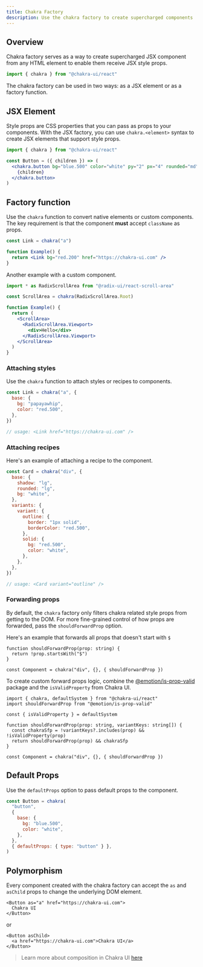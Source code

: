 ```yaml
---
title: Chakra Factory
description: Use the chakra factory to create supercharged components
---
```


## Overview

Chakra factory serves as a way to create supercharged JSX component from any
HTML element to enable them receive JSX style props.

```js
import { chakra } from "@chakra-ui/react"
```

The chakra factory can be used in two ways: as a JSX element or as a factory
function.

## JSX Element

Style props are CSS properties that you can pass as props to your components.
With the JSX factory, you can use `chakra.<element>` syntax to create JSX
elements that support style props.

```jsx
import { chakra } from "@chakra-ui/react"

const Button = ({ children }) => (
  <chakra.button bg="blue.500" color="white" py="2" px="4" rounded="md">
    {children}
  </chakra.button>
)
```

## Factory function

Use the `chakra` function to convert native elements or custom components. The
key requirement is that the component **must** accept `className` as props.

```jsx
const Link = chakra("a")

function Example() {
  return <Link bg="red.200" href="https://chakra-ui.com" />
}
```

Another example with a custom component.

```jsx
import * as RadixScrollArea from "@radix-ui/react-scroll-area"

const ScrollArea = chakra(RadixScrollArea.Root)

function Example() {
  return (
    <ScrollArea>
      <RadixScrollArea.Viewport>
        <div>Hello</div>
      </RadixScrollArea.Viewport>
    </ScrollArea>
  )
}
```

### Attaching styles

Use the `chakra` function to attach styles or recipes to components.

```jsx
const Link = chakra("a", {
  base: {
    bg: "papayawhip",
    color: "red.500",
  },
})

// usage: <Link href="https://chakra-ui.com" />
```

### Attaching recipes

Here's an example of attaching a recipe to the component.

```jsx
const Card = chakra("div", {
  base: {
    shadow: "lg",
    rounded: "lg",
    bg: "white",
  },
  variants: {
    variant: {
      outline: {
        border: "1px solid",
        borderColor: "red.500",
      },
      solid: {
        bg: "red.500",
        color: "white",
      },
    },
  },
})

// usage: <Card variant="outline" />
```

### Forwarding props

By default, the `chakra` factory only filters chakra related style props from
getting to the DOM. For more fine-grained control of how props are forwarded,
pass the `shouldForwardProp` option.

Here's an example that forwards all props that doesn't start with `$`

```tsx
function shouldForwardProp(prop: string) {
  return !prop.startsWith("$")
}

const Component = chakra("div", {}, { shouldForwardProp })
```

To create custom forward props logic, combine the
[@emotion/is-prop-valid](https://github.com/emotion-js/emotion/tree/master/packages/is-prop-valid)
package and the `isValidProperty` from Chakra UI.

```tsx
import { chakra, defaultSystem } from "@chakra-ui/react"
import shouldForwardProp from "@emotion/is-prop-valid"

const { isValidProperty } = defaultSystem

function shouldForwardProp(prop: string, variantKeys: string[]) {
  const chakraSfp = !variantKeys?.includes(prop) && !isValidProperty(prop)
  return shouldForwardProp(prop) && chakraSfp
}

const Component = chakra("div", {}, { shouldForwardProp })
```

## Default Props

Use the `defaultProps` option to pass default props to the component.

```jsx {9}
const Button = chakra(
  "button",
  {
    base: {
      bg: "blue.500",
      color: "white",
    },
  },
  { defaultProps: { type: "button" } },
)
```

## Polymorphism

Every component created with the chakra factory can accept the `as` and
`asChild` props to change the underlying DOM element.

```tsx
<Button as="a" href="https://chakra-ui.com">
  Chakra UI
</Button>
```

or

```tsx
<Button asChild>
  <a href="https://chakra-ui.com">Chakra UI</a>
</Button>
```

> Learn more about composition in Chakra UI
> [here](/docs/components/concepts/composition)
